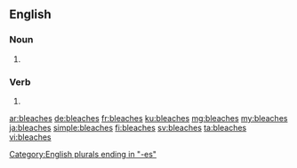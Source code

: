 ==English==

===Noun===
{{head|en|noun plural form}}

# {{plural of|bleach|lang=en}}

===Verb===
{{head|en|verb form}}

# {{en-third-person singular of|bleach}}

[[Category:English plurals ending in "-es"]]

[[ar:bleaches]]
[[de:bleaches]]
[[fr:bleaches]]
[[ku:bleaches]]
[[mg:bleaches]]
[[my:bleaches]]
[[ja:bleaches]]
[[simple:bleaches]]
[[fi:bleaches]]
[[sv:bleaches]]
[[ta:bleaches]]
[[vi:bleaches]]